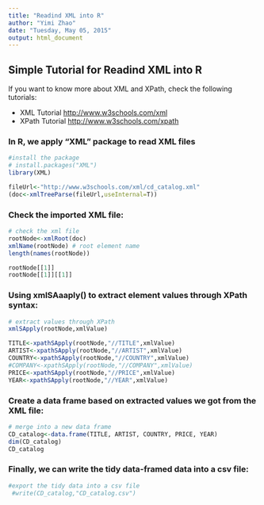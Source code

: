 ```yaml
---
title: "Readind XML into R"
author: "Yimi Zhao"
date: "Tuesday, May 05, 2015"
output: html_document
---
```


## Simple Tutorial for Readind XML into R

If you want to know more about XML and XPath, check the following tutorials:

   * XML Tutorial <http://www.w3schools.com/xml>
   * XPath Tutorial <http://www.w3schools.com/xpath>

### In R, we apply "XML" package to read XML files
```r
#install the package
# install.packages("XML")
library(XML)

fileUrl<-"http://www.w3schools.com/xml/cd_catalog.xml"
(doc<-xmlTreeParse(fileUrl,useInternal=T))
```

### Check the imported XML file:

```r
# check the xml file
rootNode<-xmlRoot(doc)
xmlName(rootNode) # root element name
length(names(rootNode))
```
```r
rootNode[[1]]
rootNode[[1]][[1]]

```

### Using xmlSAaaply() to extract element values through XPath syntax:

```r
# extract values through XPath
xmlSApply(rootNode,xmlValue)

TITLE<-xpathSApply(rootNode,"//TITLE",xmlValue)
ARTIST<-xpathSApply(rootNode,"//ARTIST",xmlValue)
COUNTRY<-xpathSApply(rootNode,"//COUNTRY",xmlValue)
#COMPANY<-xpathSApply(rootNode,"//COMPANY",xmlValue)
PRICE<-xpathSApply(rootNode,"//PRICE",xmlValue)
YEAR<-xpathSApply(rootNode,"//YEAR",xmlValue)

```

### Create a data frame based on extracted values we got from the XML file:

```r
# merge into a new data frame
CD_catalog<-data.frame(TITLE, ARTIST, COUNTRY, PRICE, YEAR)
dim(CD_catalog)
CD_catalog

```

### Finally, we can  write the tidy data-framed data into a csv file:

```r
#export the tidy data into a csv file
 #write(CD_catalog,"CD_catalog.csv")
```

